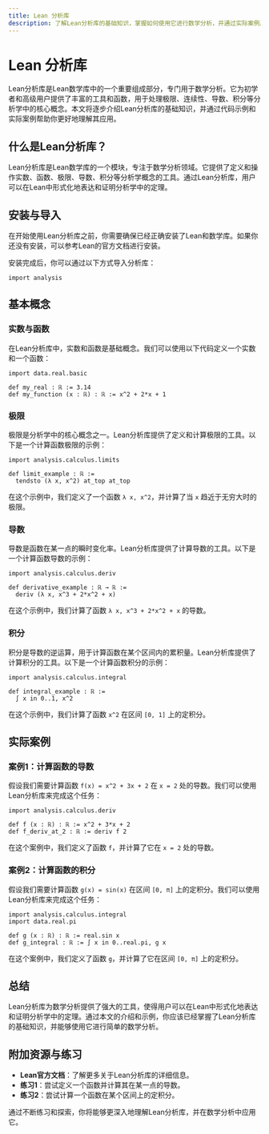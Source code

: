 ```yaml
---
title: Lean 分析库
description: 了解Lean分析库的基础知识，掌握如何使用它进行数学分析，并通过实际案例展示其应用场景。
---
```


# Lean 分析库

Lean分析库是Lean数学库中的一个重要组成部分，专门用于数学分析。它为初学者和高级用户提供了丰富的工具和函数，用于处理极限、连续性、导数、积分等分析学中的核心概念。本文将逐步介绍Lean分析库的基础知识，并通过代码示例和实际案例帮助你更好地理解其应用。

## 什么是Lean分析库？

Lean分析库是Lean数学库的一个模块，专注于数学分析领域。它提供了定义和操作实数、函数、极限、导数、积分等分析学概念的工具。通过Lean分析库，用户可以在Lean中形式化地表达和证明分析学中的定理。

## 安装与导入

在开始使用Lean分析库之前，你需要确保已经正确安装了Lean和数学库。如果你还没有安装，可以参考Lean的官方文档进行安装。

安装完成后，你可以通过以下方式导入分析库：

```lean
import analysis
```

## 基本概念

### 实数与函数

在Lean分析库中，实数和函数是基础概念。我们可以使用以下代码定义一个实数和一个函数：

```lean
import data.real.basic

def my_real : ℝ := 3.14
def my_function (x : ℝ) : ℝ := x^2 + 2*x + 1
```

### 极限

极限是分析学中的核心概念之一。Lean分析库提供了定义和计算极限的工具。以下是一个计算函数极限的示例：

```lean
import analysis.calculus.limits

def limit_example : ℝ :=
  tendsto (λ x, x^2) at_top at_top
```

在这个示例中，我们定义了一个函数 `λ x, x^2`，并计算了当 `x` 趋近于无穷大时的极限。

### 导数

导数是函数在某一点的瞬时变化率。Lean分析库提供了计算导数的工具。以下是一个计算函数导数的示例：

```lean
import analysis.calculus.deriv

def derivative_example : ℝ → ℝ :=
  deriv (λ x, x^3 + 2*x^2 + x)
```

在这个示例中，我们计算了函数 `λ x, x^3 + 2*x^2 + x` 的导数。

### 积分

积分是导数的逆运算，用于计算函数在某个区间内的累积量。Lean分析库提供了计算积分的工具。以下是一个计算函数积分的示例：

```lean
import analysis.calculus.integral

def integral_example : ℝ :=
  ∫ x in 0..1, x^2
```

在这个示例中，我们计算了函数 `x^2` 在区间 `[0, 1]` 上的定积分。

## 实际案例

### 案例1：计算函数的导数

假设我们需要计算函数 `f(x) = x^2 + 3x + 2` 在 `x = 2` 处的导数。我们可以使用Lean分析库来完成这个任务：

```lean
import analysis.calculus.deriv

def f (x : ℝ) : ℝ := x^2 + 3*x + 2
def f_deriv_at_2 : ℝ := deriv f 2
```

在这个案例中，我们定义了函数 `f`，并计算了它在 `x = 2` 处的导数。

### 案例2：计算函数的积分

假设我们需要计算函数 `g(x) = sin(x)` 在区间 `[0, π]` 上的定积分。我们可以使用Lean分析库来完成这个任务：

```lean
import analysis.calculus.integral
import data.real.pi

def g (x : ℝ) : ℝ := real.sin x
def g_integral : ℝ := ∫ x in 0..real.pi, g x
```

在这个案例中，我们定义了函数 `g`，并计算了它在区间 `[0, π]` 上的定积分。

## 总结

Lean分析库为数学分析提供了强大的工具，使得用户可以在Lean中形式化地表达和证明分析学中的定理。通过本文的介绍和示例，你应该已经掌握了Lean分析库的基础知识，并能够使用它进行简单的数学分析。

## 附加资源与练习

- **Lean官方文档**：了解更多关于Lean分析库的详细信息。
- **练习1**：尝试定义一个函数并计算其在某一点的导数。
- **练习2**：尝试计算一个函数在某个区间上的定积分。

通过不断练习和探索，你将能够更深入地理解Lean分析库，并在数学分析中应用它。